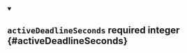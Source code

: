 
<details className="config-field" data-expandable="false" open>
<summary>

## `activeDeadlineSeconds` <span className="config-field-required" data-required="false">required</span> <span className="config-field-type">integer</span> <span className="config-field-default"></span> <span className="config-field-enum"></span> {#activeDeadlineSeconds}



</summary>



</details>
